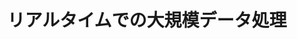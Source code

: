 ﻿---
title: "リアルタイムでの大規模データ処理"
category: "その他"
vol: "72"
interviewee: "鈴村 豊太郎"
url: ""
tags: []
pdf: "72-3-suzumura.pdf"
career: ""
preface: "近年、ネットワーク技術の進歩やさまざまな通信 機器の普及により、私たちは大量の情報をリアルタ イムで受け取れるようになった。 時々刻々と送られてくる大量の情報をリアルタイ ムで扱うために、データストリーム処理という新た なデータ処理が注目されている。データストリーム 処理は、送られてくるデータを逐次的に処理するこ とで、リアルタイムでのデータ処理を可能とする。 鈴村研究室では、データストリーム処理のソフト ウェアを設計することを想定し、その上で浮かび上 がってくるさまざまな課題を研究している。"
---
